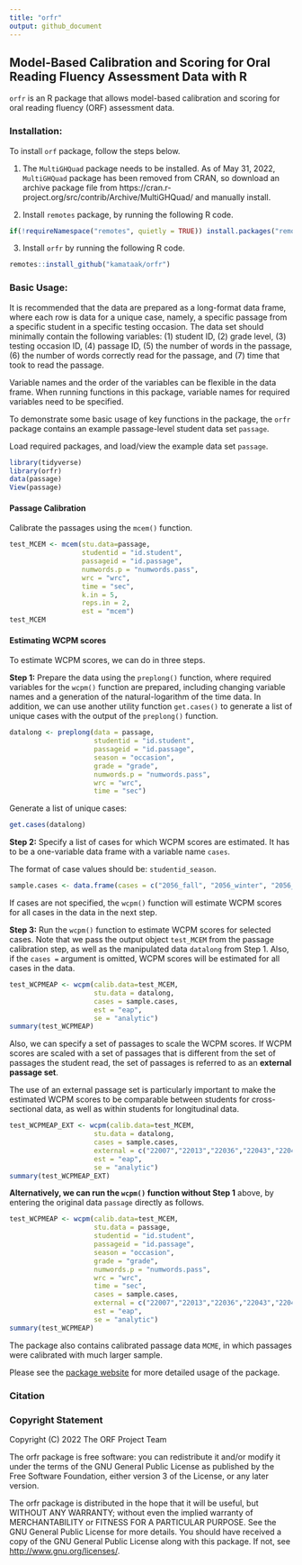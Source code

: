```yaml
---
title: "orfr"
output: github_document
---
```


## Model-Based Calibration and Scoring for Oral Reading Fluency Assessment Data with R

`orfr` is an R package that allows model-based calibration and scoring for oral reading fluency (ORF) assessment data.

### Installation:
To install `orf` package, follow the steps below.

1. The `MultiGHQuad` package needs to be installed. As of May 31, 2022, `MultiGHQuad` package has been removed from CRAN, so download an archive package file from  https://cran.r-project.org/src/contrib/Archive/MultiGHQuad/ and manually install.

2. Install `remotes` package, by running the following R code.
``` r
if(!requireNamespace("remotes", quietly = TRUE)) install.packages("remotes")
```

3. Install `orfr` by running the following R code.
``` r
remotes::install_github("kamataak/orfr")
```

### Basic Usage:
It is recommended that the data are prepared as a long-format data frame, where each row is data for a unique case, namely, a specific passage from a specific student in a specific testing occasion. The data set should minimally contain the following variables: (1) student ID, (2) grade level, (3) testing occasion ID, (4) passage ID, (5) the number of words in the passage, (6) the number of words correctly read for the passage, and (7) time that took to read the passage.  

Variable names and the order of the variables can be flexible in the data frame. When running functions in this package, variable names for required variables need to be specified. 

To demonstrate some basic usage of key functions in the package, the `orfr` package contains an example passage-level student data set `passage`.     

Load required packages, and load/view the example data set `passage`.  
```r
library(tidyverse)
library(orfr)
data(passage)
View(passage)
```

#### Passage Calibration

Calibrate the passages using the `mcem()` function. 
``` r
test_MCEM <- mcem(stu.data=passage,
                  studentid = "id.student",
                  passageid = "id.passage",
                  numwords.p = "numwords.pass",
                  wrc = "wrc",
                  time = "sec",
                  k.in = 5,
                  reps.in = 2,
                  est = "mcem")
test_MCEM
```

#### Estimating WCPM scores

To estimate WCPM scores, we can do in three steps. 

**Step 1:** Prepare the data using the `preplong()` function, where required variables for the `wcpm()` function are prepared, including changing variable names and a generation of the natural-logarithm of the time data. In addition, we can use another utility function `get.cases()` to generate a list of unique cases with the output of the `preplong()` function.  

```r
datalong <- preplong(data = passage,
                     studentid = "id.student",
                     passageid = "id.passage",
                     season = "occasion",
                     grade = "grade",
                     numwords.p = "numwords.pass",
                     wrc = "wrc",
                     time = "sec")
```

Generate a list of unique cases:
```r
get.cases(datalong)
```

**Step 2:** Specify a list of cases for which WCPM scores are estimated. It has to be a one-variable data frame with a variable name `cases`.  

The format of case values should be: `studentid_season`.  

```r
sample.cases <- data.frame(cases = c("2056_fall", "2056_winter", "2056_spring"))
```

If cases are not specified, the `wcpm()` function will estimate WCPM scores for all cases in the data in the next step.  

**Step 3:** Run the `wcpm()` function to estimate WCPM scores for selected cases. Note that we pass the output object `test_MCEM` from the passage calibration step, as well as the manipulated data `datalong` from Step 1. Also, if the `cases =` argument is omitted, WCPM scores will be estimated for all cases in the data.

```r
test_WCPMEAP <- wcpm(calib.data=test_MCEM, 
                     stu.data = datalong,
                     cases = sample.cases, 
                     est = "eap", 
                     se = "analytic")
summary(test_WCPMEAP)
```

Also, we can specify a set of passages to scale the WCPM scores. If WCPM scores are scaled with a set of passages that is different from the set of passages the student read, the set of passages is referred to as an **external passage set**.  

The use of an external passage set is particularly important to make the estimated WCPM scores to be comparable between students for cross-sectional data, as well as within students for longitudinal data.

```r
test_WCPMEAP_EXT <- wcpm(calib.data=test_MCEM, 
                     stu.data = datalong,
                     cases = sample.cases, 
                     external = c("22007","22013","22036","22043","22048","22079"),
                     est = "eap", 
                     se = "analytic")
summary(test_WCPMEAP_EXT)
```

**Alternatively, we can run the `wcpm()` function without Step 1** above, by entering the original data `passage` directly as follows. 
``` r
test_WCPMEAP <- wcpm(calib.data=test_MCEM, 
                     stu.data = passage,
                     studentid = "id.student",
                     passageid = "id.passage",
                     season = "occasion",
                     grade = "grade",
                     numwords.p = "numwords.pass",
                     wrc = "wrc",
                     time = "sec",
                     cases = sample.cases, 
                     external = c("22007","22013","22036","22043","22048","22079"),
                     est = "eap", 
                     se = "analytic")
summary(test_WCPMEAP)
```

The package also contains calibrated passage data `MCME`, in which passages were calibrated with much larger sample.  

Please see the [package website](https://kamataak.github.io/orfr/) for more detailed usage of the package.

### Citation


### Copyright Statement
Copyright (C) 2022 The ORF Project Team

The orfr package is free software: you can redistribute it and/or modify
it under the terms of the GNU General Public License as published by
the Free Software Foundation, either version 3 of the License, or
 any later version.

The orfr package is distributed in the hope that it will be useful,
but WITHOUT ANY WARRANTY; without even the implied warranty of
MERCHANTABILITY or FITNESS FOR A PARTICULAR PURPOSE.  See the
GNU General Public License for more details.
You should have received a copy of the GNU General Public License
along with this package.  If not, see <http://www.gnu.org/licenses/>.
